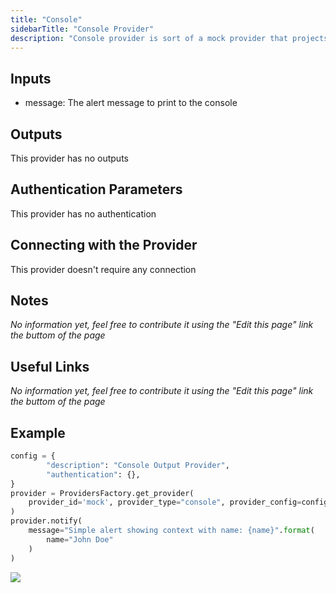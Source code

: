 ```yaml
---
title: "Console"
sidebarTitle: "Console Provider"
description: "Console provider is sort of a mock provider that projects given alert message to the console."
---
```


## Inputs

- message: The alert message to print to the console

## Outputs

This provider has no outputs

## Authentication Parameters

This provider has no authentication

## Connecting with the Provider

This provider doesn't require any connection

## Notes

_No information yet, feel free to contribute it using the "Edit this page" link the buttom of the page_

## Useful Links

_No information yet, feel free to contribute it using the "Edit this page" link the buttom of the page_

## Example

```python
config = {
        "description": "Console Output Provider",
        "authentication": {},
}
provider = ProvidersFactory.get_provider(
    provider_id='mock', provider_type="console", provider_config=config
)
provider.notify(
    message="Simple alert showing context with name: {name}".format(
        name="John Doe"
    )
)
```

![](/images/console_provider_example.png)
